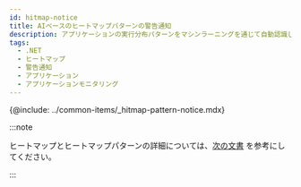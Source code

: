 ```yaml
---
id: hitmap-notice
title: AIベースのヒートマップパターンの警告通知
description: アプリケーションの実行分布パターンをマシンラーニングを通じて自動認識し、警告通知を送信します。
tags:
  - .NET
  - ヒートマップ
  - 警告通知
  - アプリケーション
  - アプリケーションモニタリング
---
```


{@include: ../common-items/_hitmap-pattern-notice.mdx}

:::note

ヒートマップとヒートマップパターンの詳細については、[次の文書](trs-view) を参考にしてください。

:::
